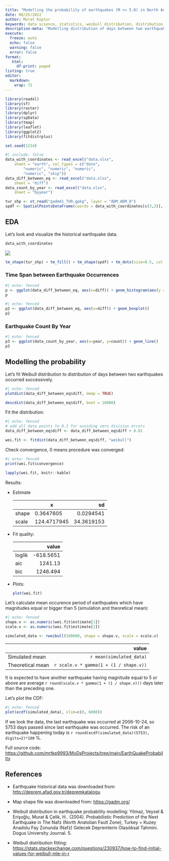 ```yaml
---
title: "Modelling the probability of earthquakes (M >= 5.0) in North Anatolian Fault Zone"
date: 08/25/2022
author: Murat Koptur
keywords: data science, statistics, weibull distribution, distribution fitting, seismology, earthquakes
description-meta: "Modelling distribution of days between two earthquakes occurred successively."
execute:
  freeze: auto
  echo: false
  warning: false
  error: false
format: 
   html:
     df-print: paged
listing: true
editor: 
  markdown: 
    wrap: 72
---
```


```r
library(readxl)
library(sf)
library(raster)
library(dplyr)
library(spData)
library(tmap)    
library(leaflet)
library(ggplot2)
library(fitdistrplus)

set.seed(1234)
```

```r
#| include: false
data_with_coordinates <- read_excel("data.xlsx", 
    sheet = "earth", col_types = c("date", 
        "numeric", "numeric", "numeric", 
        "numeric", "skip"))
data_diff_between_eq <- read_excel("data.xlsx", 
    sheet = "diff")
data_count_by_year <- read_excel("data.xlsx", 
    sheet = "byyear")

tur_shp <- st_read("gadm41_TUR.gpkg", layer = "ADM_ADM_0")
spdf <- SpatialPointsDataFrame(coords = data_with_coordinates[c(3,2)], data = data_with_coordinates)
```

## EDA

Let's look and visualize the historical earthquake data.

```r
data_with_coordinates
```

![](images/paste-FACE8B18.png)

```r
tm_shape(tur_shp) + tm_fill() + tm_shape(spdf) + tm_dots(size=0.5, col = "magnitude", alpha=0.4)
```

### Time Span between Earthquake Occurrences

```r
#| echo: fenced
p <- ggplot(data_diff_between_eq, aes(x=diff)) + geom_histogram(aes(y = ..density..)) + geom_density()
p
```

```r
#| echo: fenced
p2 <- ggplot(data_diff_between_eq, aes(x=diff)) + geom_boxplot()
p2
```

### Earthquake Count By Year

```r
#| echo: fenced
p3 <- ggplot(data_count_by_year, aes(x=year, y=count)) + geom_line()
p3
```

## Modelling the probability

Let's fit Weibull distribution to distribution of days between two
earthquakes occurred successively.

```r
#| echo: fenced
plotdist(data_diff_between_eq$diff, demp = TRUE)
```

```r
descdist(data_diff_between_eq$diff, boot = 10000)
```

Fit the distribution:

```r
#| echo: fenced
# add all data points to 0.1 for avoiding zero division errors
data_diff_between_eq$diff <- data_diff_between_eq$diff + 0.01

wei.fit <- fitdist(data_diff_between_eq$diff, "weibull")
```

Check convergence, 0 means procedure was converged:

```r
#| echo: fenced
print(wei.fit$convergence)
```

```r
lapply(wei.fit, knitr::kable)
```

Results:

-   Estimate

    |       | x           |         sd |
    |:------|-------------|-----------:|
    | shape | 0.3647605   |  0.0294541 |
    | scale | 124.4717945 | 34.3619153 |

-   Fit quality:

    |        |     value |
    |:-------|----------:|
    | loglik | -618.5651 |
    | aic    |   1241.13 |
    | bic    |  1246.494 |

-   Plots:

    ```r
    plot(wei.fit)
    ```

Let's calculate mean occurence period of earthquakes which have
magnitudes equal or bigger than 5 (simulation and theoretical mean):

```r
#| echo: fenced
shape.v <- as.numeric(wei.fit$estimate[1])
scale.v <- as.numeric(wei.fit$estimate[2])

simulated_data <- rweibull(100000, shape = shape.v, scale = scale.v)
```

|                  |                                  value |
|:-----------------|---------------------------------------:|
| Simulated mean   |               `r mean(simulated_data)` |
| Theoretical mean | `r scale.v * gamma(1 + (1 / shape.v))` |

It is expected to have another earthquake having magnitude equal to 5 or
above are average `r round(scale.v * gamma(1 + (1 / shape.v)))` days
later than the preceding one.

Let's plot the CDF:

```r
#| echo: fenced
plot(ecdf(simulated_data), xlim=c(0, 6000))
```

If we look the data, the last earthquake was occurred at 2006-10-24, so
5753 days passed since last earthquake was occurred. The risk of an
earthquake happening today is
`r round(ecdf(simulated_data)(5753), digits=2)*100` %.

Full source code:
<https://github.com/mrtkp9993/MyDsProjects/tree/main/EarthQuakeProbability>

## References

-   Earthquake historical data was downloaded from:
    <http://deprem.afad.gov.tr/depremkatalogu>

-   Map shape file was downloaded from: <https://gadm.org/>

-   Weibull distribution in earthquake probability modelling: Yilmaz,
    Veysel & Erişoğlu, Murat & Çelik, H.. (2004). Probabilistic
    Prediction of the Next Earthquake in The Nafz (North Anatolian Fault
    Zone), Turkey = Kuzey Anadolu Fay Zonunda (Nafz) Gelecek Depremlerin
    Olasılıksal Tahmini. Dogus University Journal. 5.

-   Weibull distribution fitting:
    <https://stats.stackexchange.com/questions/230937/how-to-find-initial-values-for-weibull-mle-in-r>
